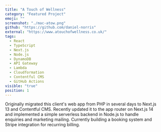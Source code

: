 ```yaml
---
title: "A Touch of Wellness"
category: "Featured Project"
emoji: ""
screenshot: "./mac-atow.png"
github: "https://github.com/daniel-norris"
external: "https://www.atouchofwellness.co.uk/"
tags:
  - React
  - TypeScript
  - Next.js
  - Node.js
  - DynamoDB
  - API Gateway
  - Lambda
  - Cloudformation
  - Contentful CMS
  - GitHub Actions
visible: "true"
position: 1
---
```


Originally migrated this client's web app from PHP in several days to Next.js 13 and Contentful CMS. Recently updated it to the app router on Next.js 14 and implemented a simple serverless backend in Node.js to handle enquiries and marketing mailing. Currently building a booking system and Stripe integration for recurring billing.